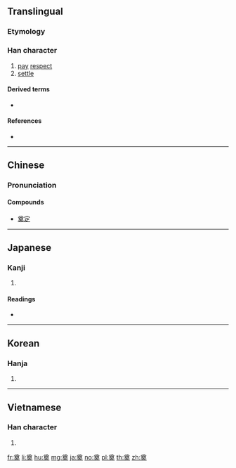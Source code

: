 ==Translingual==

===Etymology===
{{Han compound|酋|丌|t1=wine|t2=table|ls=ic}}

===Han character===
{{Han char|rn=37|rad=大|as=09|sn=12|four=80430|canj=TWK|ids=⿱酋大}}

# [[pay]] [[respect]]
# [[settle]]

====Derived terms====
* {{l|mul|鄭}}

====References====
* {{Han ref|kx=0253.050|dkj=05960|dj=0514.300|hdz=10546.060|uh=5960|ud=22880|bh=B3FE|bd=46078}}

----

==Chinese==
{{zh-forms}}

===Pronunciation===
{{zh-pron
|m=diàn
|c=din6
|mc=y
|oc=y
|ma=
|cat=v
}}

====Compounds====
* [[奠定]]

----

==Japanese==

===Kanji===
{{ja-kanji|grade=|rs=大09}}

# {{defn|lang=ja|sort=大09}}

====Readings====
* {{ja-readings|on=[[てん]] (ten), [[でん]] (den), [[てい]] (tei)|kun=[[まつる]] (matsuru), [[さだめる]] (sadameru)}}

----

==Korean==

===Hanja===
{{ko-hanja|hangeul=전|rv=jeon|mr=chŏn}}

# {{defn|lang=ko|sort=大09}}

----

==Vietnamese==

===Han character===
{{vi-hantu|[[điện]]|rs=大09}}

# {{defn|lang=vi|sort=大09}}

[[fr:奠]]
[[li:奠]]
[[hu:奠]]
[[mg:奠]]
[[ja:奠]]
[[no:奠]]
[[pl:奠]]
[[th:奠]]
[[zh:奠]]
